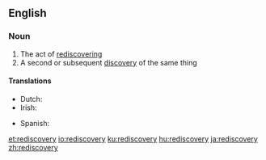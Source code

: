 ==English==

===Noun===
{{en-noun|rediscoveries}}

# The act of [[rediscover]]ing
# A second or subsequent [[discovery]] of the same thing

====Translations====
{{trans-top|act of rediscovering}}
* Dutch: {{t|nl|herontdekking|f}}
* Irish: {{t|ga|athaimsiú|m}}
{{trans-mid}}
* Spanish: {{t+|es|redescubrimiento|m}}
{{trans-bottom}}

[[et:rediscovery]]
[[io:rediscovery]]
[[ku:rediscovery]]
[[hu:rediscovery]]
[[ja:rediscovery]]
[[zh:rediscovery]]